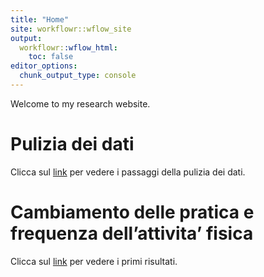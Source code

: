 ```yaml
---
title: "Home"
site: workflowr::wflow_site
output:
  workflowr::wflow_html:
    toc: false
editor_options:
  chunk_output_type: console
---
```


Welcome to my research website.

# Pulizia dei dati

Clicca sul [link](1.0-explore-the-data.html) per vedere i passaggi della pulizia dei dati.

# Cambiamento delle pratica e frequenza dell'attivita' fisica 

Clicca sul [link](2.0-analisis-pre-durante-attivita-fisica.html) per vedere i primi risultati.
